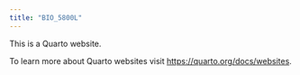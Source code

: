 ```yaml
---
title: "BIO_5800L"
---
```


This is a Quarto website.

To learn more about Quarto websites visit <https://quarto.org/docs/websites>.
